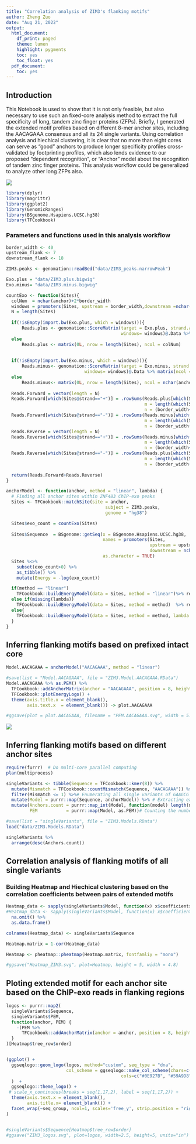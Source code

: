 ```yaml
---
title: "Correlation analysis of ZIM3's flanking motifs"
author: Zheng Zuo
date: "Aug 21, 2022"
output:
  html_document:
    df_print: paged
    theme: lumen
    highlight: pygments
    toc: yes
    toc_float: yes
  pdf_document:
    toc: yes
---
```


## Introduction
This Notebook is used to show that it is not only feasible, but also necessary to use such an fixed-core analysis method to extract the full specificity of long, tandem zinc finger proteins (ZFPs). Briefly, I generated the extended motif profiles based on different 8-mer anchor sites, including the AACAGAAA consensus and all its 24 single variants. Using correlation analysis and hiechical clustering, it is clear that no more than eight cores can serve as "good" anchors to produce longer specificity profiles cross-validated by footprinting profiles, which also lends evidence to our proposed "dependent recognition", or "Anchor" model about the recognition of tandem zinc finger proteins. This analysis workflow could be generalized to analyze other long ZFPs also.

![](Figure 5 (ZIM3).png)
```r
library(dplyr)
library(magrittr)
library(ggplot2)
library(GenomicRanges)
library(BSgenome.Hsapiens.UCSC.hg38)
library(TFCookbook)
```

### Parameters and functions used in this analysis workflow
```r
border_width <- 40
upstream_flank <- 7
downstream_flank <- 18

ZIM3.peaks <- genomation::readBed("data/ZIM3_peaks.narrowPeak")

Exo.plus = "data/ZIM3.plus.bigwig"
Exo.minus= "data/ZIM3.minus.bigwig"
```


```r
countExo <- function(Sites){
  colNum  = nchar(anchor)+2*border_width
  windows = promoters(Sites, upstream = border_width,downstream =nchar(anchor)+border_width)
  N = length(Sites)
  
  if(!isEmpty(import.bw(Exo.plus, which = windows))){
      Reads.plus <- genomation::ScoreMatrix(target = Exo.plus, strand.aware = TRUE, unique = FALSE,
                                            windows= windows)@.Data %>% matrix(ncol = colNum)}
  else
      Reads.plus <- matrix(0L, nrow = length(Sites), ncol = colNum)
      
  
  if(!isEmpty(import.bw(Exo.minus, which = windows))){
      Reads.minus<- genomation::ScoreMatrix(target = Exo.minus, strand.aware = TRUE, unique=FALSE,
                              windows= windows)@.Data %>% matrix(ncol = colNum)}
  else
      Reads.minus<- matrix(0L, nrow = length(Sites), ncol = nchar(anchor)+2*border_width)
 
  Reads.Forward = vector(length = N)
  Reads.Forward[which(Sites@strand=="+")] = .rowSums(Reads.plus[which(Sites@strand=="+"), 1:(border_width+nchar(anchor))],
                                                     m = length(which(Sites@strand=="+")),
                                                     n = (border_width+nchar(anchor)))
  Reads.Forward[which(Sites@strand=="-")] = .rowSums(Reads.minus[which(Sites@strand=="-"), 1:(border_width+nchar(anchor))],
                                                     m = length(which(Sites@strand=="-")),
                                                     n = (border_width+nchar(anchor)))
  Reads.Reverse = vector(length = N)
  Reads.Reverse[which(Sites@strand=="+")] = .rowSums(Reads.minus[which(Sites@strand=="+"), (border_width+1):(2*border_width+nchar(anchor))],
                                                     m = length(which(Sites@strand=="+")),
                                                     n = (border_width+nchar(anchor)))
  Reads.Reverse[which(Sites@strand=="-")] = .rowSums(Reads.plus[which(Sites@strand=="-"), (border_width+1):(2*border_width+nchar(anchor))],
                                                     m = length(which(Sites@strand=="-")),
                                                     n = (border_width+nchar(anchor)))
  
  return(Reads.Forward+Reads.Reverse)
}

anchorModel <- function(anchor, method = "linear", lambda) {
  # Finding all anchor sites within ZNF483 ChIP-exo peaks
  Sites <- TFCookbook::matchSite(site = anchor,
                                      subject = ZIM3.peaks,
                                      genome = "hg38")

  Sites$exo_count = countExo(Sites)
  
  Sites$Sequence  = BSgenome::getSeq(x = BSgenome.Hsapiens.UCSC.hg38,
                                     names = promoters(Sites,
                                                       upstream = upstream_flank,
                                                       downstream = nchar(anchor)+downstream_flank),
                                     as.character = TRUE)
  Sites %<>%
    subset(exo_count>0) %>%
    as_tibble() %>%
    mutate(Energy = -log(exo_count))

  if(method == "linear")
    TFCookbook::buildEnergyModel(data = Sites, method = "linear")%>% return
  else if(missing(lambda))
    TFCookbook::buildEnergyModel(data = Sites, method = method)  %>% return
  else{
    TFCookbook::buildEnergyModel(data = Sites, method = method, lambda = lambda) %>% return 
  }
}

```


## Inferring flanking motifs based on prefixed intact core
```r
Model.AACAGAAA = anchorModel("AACAGAAA", method = "linear")

#save(list = "Model.AACAGAAA", file = "ZIM3.Model.AACAGAAA.RData")
Model.AACAGAAA %>% as.PEM() %>%
  TFCookbook::addAnchorMatrix(anchor = "AACAGAAA", position = 8, height = .15) %>%
  TFCookbook::plotEnergyLogo() +
  theme(axis.title.x = element_blank(),
        axis.text.x  = element_blank()) -> plot.AACAGAAA

#ggsave(plot = plot.AACAGAAA, filename = "PEM.AACAGAAA.svg", width = 5.06, height = 1)

```
![](./PEM.AACAGAAA.svg)

## Inferring flanking motifs based on different anchor sites

```r
require(furrr)  # Do multi-core parallel computing
plan(multiprocess)

singleVariants <- tibble(Sequence = TFCookbook::kmer(8)) %>%
  mutate(Mismatch = TFCookbook::countMismatch(Sequence, "AACAGAAA")) %>%
  filter(Mismatch <= 1) %>%# Enumerating all single variants of GAAGCG anchor sites
  mutate(Model = purrr::map(Sequence, anchorModel)) %>% # Extracting extended specificity info based on each anchor site
  mutate(Anchors.count = purrr::map_int(Model, function(model) length(model$residuals)),
         PEM           = purrr::map(Model, as.PEM))# Counting the number of anchors found within ChIP-exo peaks
```


```r
#save(list = "singleVariants", file = "ZIM3.Models.RData")
load("data/ZIM3.Models.RData")

singleVariants %>%
  arrange(desc(Anchors.count))
```

## Correlation analysis of flanking motifs of all single variants

### Building Heatmap and Hiechical clustering based on the correlation coefficients between pairs of extended motifs
```r
Heatmap_data <- sapply(singleVariants$Model, function(x) x$coefficients[-1]) %>%
#Heatmap_data <- sapply(singleVariants$Model, function(x) x$coefficients[c(62:91)]) %>%
  na.omit() %>%
  as.data.frame()

colnames(Heatmap_data) <- singleVariants$Sequence

Heatmap.matrix = 1-cor(Heatmap_data)

Heatmap <- pheatmap::pheatmap(Heatmap.matrix, fontfamliy = "mono")

#ggsave("Heatmap_ZIM3.svg", plot=Heatmap, height = 5, width = 4.8)
```


## Ploting extended motif for each anchor site based on the ChIP-exo reads in flanking regions

```r
logos <- purrr::map2(
  singleVariants$Sequence,
  singleVariants$PEM,
  function(anchor, PEM) {
    -(PEM %>%
      TFCookbook::addAnchorMatrix(anchor = anchor, position = 8, height = max(abs(PEM), na.rm = TRUE)))
  }
)[Heatmap$tree_row$order]


(ggplot() +
  ggseqlogo::geom_logo(logos, method="custom", seq_type = "dna",
                       col_scheme = ggseqlogo::make_col_scheme(chars=c('A', 'C', 'G', 'T'),
                                            cols=c("#0E927B", "#59A9D8", "#DC9514", "#1A1A1A"))
  )  + 
  ggseqlogo::theme_logo() +
 # scale_x_continuous(breaks = seq(1,17,2), label = seq(1,17,2)) +
  theme(axis.text.x = element_blank(),
        axis.title.x= element_blank()) +
  facet_wrap(~seq_group, ncol=1, scales='free_y', strip.position = "right") -> logos
)


#singleVariants$Sequence[Heatmap$tree_row$order]
#ggsave("ZIM3_logos.svg", plot=logos, width=2.5, height=5, units="in")
```
